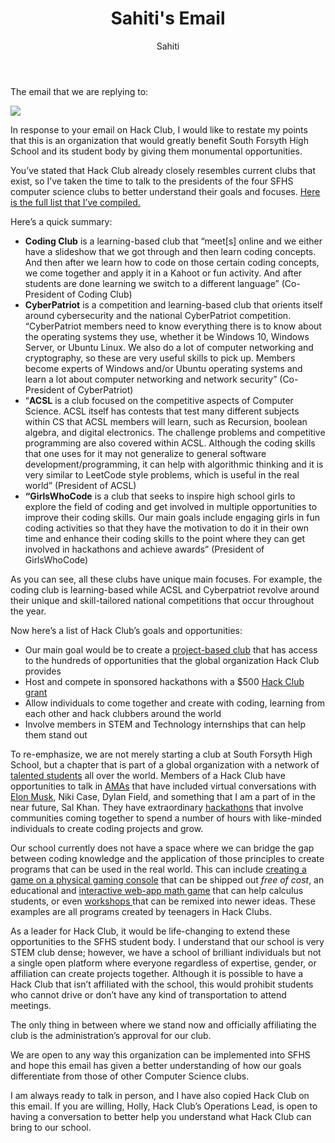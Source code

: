 ﻿---
title: Sahiti's Email
author: Sahiti
authorLink: https://github.com/sahitid
description: Clarification of what makes a Hack Club different from other coding clubs, and how the existence of a Hack Club it benefits students.
---

The email that we are replying to:

![](https://cloud-lrmf4rox8-hack-club-bot.vercel.app/0email.png)

In response to your email on Hack Club, I would like to restate my points that this is an organization that would greatly benefit South Forsyth High School and its student body by giving them monumental opportunities.

You’ve stated that Hack Club already closely resembles current clubs that exist, so I’ve taken the time to talk to the presidents of the four SFHS computer science clubs to better understand their goals and focuses. [Here is the full list that I’ve compiled.](https://docs.google.com/document/d/1mEpZhJC0IvTIRTAG5ev9c2m7nUe3zrDvtoDEWm7zES0/edit)

Here’s a quick summary:

- **Coding Club** is a learning-based club that “meet[s] online and we either have a slideshow that we got through and then learn coding concepts. And then after we learn how to code on those certain coding concepts, we come together and apply it in a Kahoot or fun activity. And after students are done learning we switch to a different language” (Co-President of Coding Club)
- **CyberPatriot** is a competition and learning-based club that orients itself around cybersecurity and the national CyberPatriot competition. “CyberPatriot members need to know everything there is to know about the operating systems they use, whether it be Windows 10, Windows Server, or Ubuntu Linux. We also do a lot of computer networking and cryptography, so these are very useful skills to pick up. Members become experts of Windows and/or Ubuntu operating systems and learn a lot about computer networking and network security” (Co-President of CyberPatriot)
- “**ACSL** is a club focused on the competitive aspects of Computer Science. ACSL itself has contests that test many different subjects within CS that ACSL members will learn, such as Recursion, boolean algebra, and digital electronics. The challenge problems and competitive programming are also covered within ACSL. Although the coding skills that one uses for it may not generalize to general software development/programming, it can help with algorithmic thinking and it is very similar to LeetCode style problems, which is useful in the real world” (President of ACSL)
- **“GirlsWhoCode** is a club that seeks to inspire high school girls to explore the field of coding and get involved in multiple opportunities to improve their coding skills. Our main goals include engaging girls in fun coding activities so that they have the motivation to do it in their own time and enhance their coding skills to the point where they can get involved in hackathons and achieve awards” (President of GirlsWhoCode)

As you can see, all these clubs have unique main focuses. For example, the coding club is learning-based while ACSL and Cyberpatriot revolve around their unique and skill-tailored national competitions that occur throughout the year.

Now here’s a list of Hack Club’s goals and opportunities:

- Our main goal would be to create a [project-based club](https://workshops.hackclub.com/) that has access to the hundreds of opportunities that the global organization Hack Club provides
- Host and compete in sponsored hackathons with a $500 [Hack Club grant](https://hackclub.com/hackathons/grant/)
- Allow individuals to come together and create with coding, learning from each other and hack clubbers around the world
- Involve members in STEM and Technology internships that can help them stand out

To re-emphasize, we are not merely starting a club at South Forsyth High School, but a chapter that is part of a global organization with a network of [talented students](https://hackclub.com/ship/) all over the world. Members of a Hack Club have opportunities to talk in [AMAs](https://hackclub.com/amas/) that have included virtual conversations with [Elon Musk](https://hackclub.com/relon/), Niki Case, Dylan Field, and something that I am a part of in the near future, Sal Khan. They have extraordinary [hackathons](https://www.youtube.com/watch?v=PnK4gzO6S3Q) that involve communities coming together to spend a number of hours with like-minded individuals to create coding projects and grow.

Our school currently does not have a space where we can bridge the gap between coding knowledge and the application of those principles to create programs that can be used in the real world. This can include [creating a game on a physical gaming console](https://sprig.hackclub.com/) that can be shipped out _free of cost_, an educational and [interactive web-app math game](https://github.com/hackclub/sinerider) that can help calculus students, or even [workshops ](https://workshops.hackclub.com/)that can be remixed into newer ideas. These examples are all programs created by teenagers in Hack Clubs.

As a leader for Hack Club, it would be life-changing to extend these opportunities to the SFHS student body. I understand that our school is very STEM club dense; however, we have a school of brilliant individuals but not a single open platform where everyone regardless of expertise, gender, or affiliation can create projects together. Although it is possible to have a Hack Club that isn’t affiliated with the school, this would prohibit students who cannot drive or don’t have any kind of transportation to attend meetings.

The only thing in between where we stand now and officially affiliating the club is the administration’s approval for our club.

We are open to any way this organization can be implemented into SFHS and hope this email has given a better understanding of how our goals differentiate from those of other Computer Science clubs.

I am always ready to talk in person, and I have also copied Hack Club on this email. If you are willing, Holly, Hack Club’s Operations Lead, is open to having a conversation to better help you understand what Hack Club can bring to our school.
